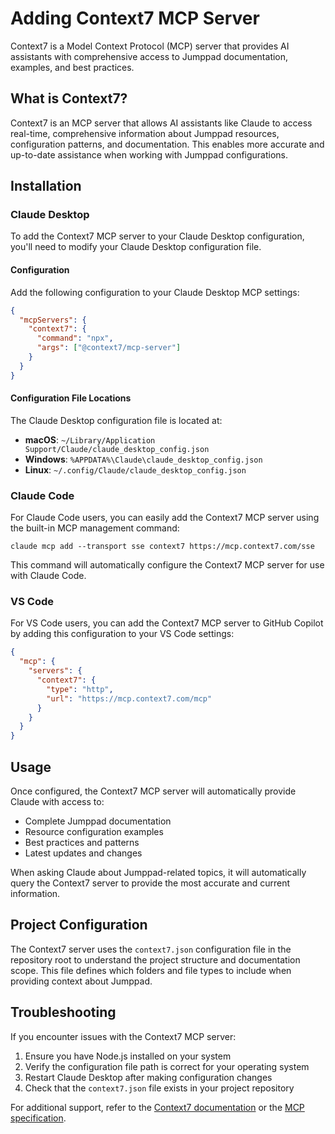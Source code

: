 # Adding Context7 MCP Server

<Intro>
Context7 is a Model Context Protocol (MCP) server that provides AI assistants with comprehensive access to Jumppad documentation, examples, and best practices.
</Intro>

## What is Context7?

Context7 is an MCP server that allows AI assistants like Claude to access real-time, comprehensive information about Jumppad resources, configuration patterns, and documentation. This enables more accurate and up-to-date assistance when working with Jumppad configurations.

## Installation

### Claude Desktop

To add the Context7 MCP server to your Claude Desktop configuration, you'll need to modify your Claude Desktop configuration file.

#### Configuration

Add the following configuration to your Claude Desktop MCP settings:

```json
{
  "mcpServers": {
    "context7": {
      "command": "npx",
      "args": ["@context7/mcp-server"]
    }
  }
}
```

#### Configuration File Locations

The Claude Desktop configuration file is located at:

- **macOS**: `~/Library/Application Support/Claude/claude_desktop_config.json`
- **Windows**: `%APPDATA%\Claude\claude_desktop_config.json`
- **Linux**: `~/.config/Claude/claude_desktop_config.json`

### Claude Code

For Claude Code users, you can easily add the Context7 MCP server using the built-in MCP management command:

```shell
claude mcp add --transport sse context7 https://mcp.context7.com/sse
```

This command will automatically configure the Context7 MCP server for use with Claude Code.

### VS Code

For VS Code users, you can add the Context7 MCP server to GitHub Copilot by adding this configuration to your VS Code settings:

```json
{
  "mcp": {
    "servers": {
      "context7": {
        "type": "http",
        "url": "https://mcp.context7.com/mcp"
      }
    }
  }
}
```

## Usage

Once configured, the Context7 MCP server will automatically provide Claude with access to:

- Complete Jumppad documentation
- Resource configuration examples
- Best practices and patterns
- Latest updates and changes

When asking Claude about Jumppad-related topics, it will automatically query the Context7 server to provide the most accurate and current information.

## Project Configuration

The Context7 server uses the `context7.json` configuration file in the repository root to understand the project structure and documentation scope. This file defines which folders and file types to include when providing context about Jumppad.

## Troubleshooting

If you encounter issues with the Context7 MCP server:

1. Ensure you have Node.js installed on your system
2. Verify the configuration file path is correct for your operating system
3. Restart Claude Desktop after making configuration changes
4. Check that the `context7.json` file exists in your project repository

For additional support, refer to the [Context7 documentation](https://context7.com) or the [MCP specification](https://modelcontextprotocol.io).
